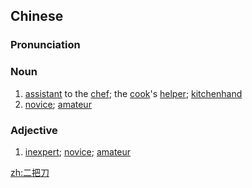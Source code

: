 ==Chinese==
{{zh-forms}}

===Pronunciation===
{{zh-pron
|m=èrbǎdāo
|cat=n,a
}}

===Noun===
{{zh-noun}}

# [[assistant]] to the [[chef]]; the [[cook]]'s [[helper]]; [[kitchenhand]]
# [[novice]]; [[amateur]]

===Adjective===
{{zh-adj}}

# [[inexpert]]; [[novice]]; [[amateur]]

[[zh:二把刀]]